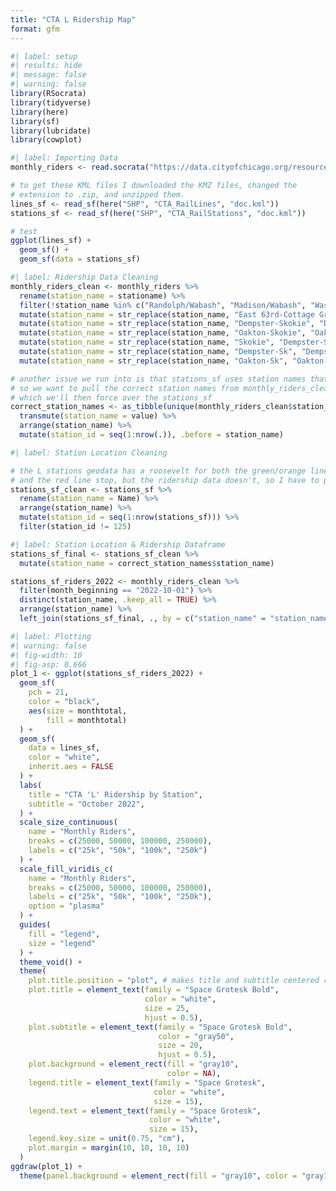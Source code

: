 ```yaml
---
title: "CTA L Ridership Map"
format: gfm
---
```


```r
#| label: setup
#| results: hide
#| message: false
#| warning: false
library(RSocrata)
library(tidyverse)
library(here)
library(sf)
library(lubridate)
library(cowplot)
```

```r
#| label: Importing Data
monthly_riders <- read.socrata("https://data.cityofchicago.org/resource/t2rn-p8d7.csv")

# to get these KML files I downloaded the KMZ files, changed the
# extension to .zip, and unzipped them.
lines_sf <- read_sf(here("SHP", "CTA_RailLines", "doc.kml")) 
stations_sf <- read_sf(here("SHP", "CTA_RailStations", "doc.kml"))

# test
ggplot(lines_sf) +
  geom_sf() + 
  geom_sf(data = stations_sf)
```

```r
#| label: Ridership Data Cleaning
monthly_riders_clean <- monthly_riders %>% 
  rename(station_name = stationame) %>% 
  filter(!station_name %in% c("Randolph/Wabash", "Madison/Wabash", "Washington/State", "Homan")) %>% 
  mutate(station_name = str_replace(station_name, "East 63rd-Cottage Grove", "Cottage Grove")) %>% 
  mutate(station_name = str_replace(station_name, "Dempster-Skokie", "Dempster-Sk")) %>% 
  mutate(station_name = str_replace(station_name, "Oakton-Skokie", "Oakton-Sk")) %>%
  mutate(station_name = str_replace(station_name, "Skokie", "Dempster-Sk")) %>% 
  mutate(station_name = str_replace(station_name, "Dempster-Sk", "Dempster-Skokie")) %>% 
  mutate(station_name = str_replace(station_name, "Oakton-Sk", "Oakton-Skokie"))

# another issue we run into is that stations_sf uses station names that overlap
# so we want to pull the correct station names from monthly_riders_clean
# which we'll then force over the stations_sf
correct_station_names <- as_tibble(unique(monthly_riders_clean$station_name)) %>% 
  transmute(station_name = value) %>% 
  arrange(station_name) %>% 
  mutate(station_id = seq(1:nrow(.)), .before = station_name)
```

```r
#| label: Station Location Cleaning

# the L stations geodata has a roosevelt for both the green/orange line stop,
# and the red line stop, but the ridership data doesn't, so I have to purge it
stations_sf_clean <- stations_sf %>%
  rename(station_name = Name) %>% 
  arrange(station_name) %>% 
  mutate(station_id = seq(1:nrow(stations_sf))) %>% 
  filter(station_id != 125)
```

```r
#| label: Station Location & Ridership Dataframe
stations_sf_final <- stations_sf_clean %>% 
  mutate(station_name = correct_station_names$station_name)

stations_sf_riders_2022 <- monthly_riders_clean %>% 
  filter(month_beginning == "2022-10-01") %>% 
  distinct(station_name, .keep_all = TRUE) %>% 
  arrange(station_name) %>% 
  left_join(stations_sf_final, ., by = c("station_name" = "station_name"))
```

```r
#| label: Plotting
#| warning: false
#| fig-width: 10
#| fig-asp: 0.666
plot_1 <- ggplot(stations_sf_riders_2022) + 
  geom_sf(
    pch = 21,
    color = "black",
    aes(size = monthtotal,
        fill = monthtotal)
  ) +
  geom_sf(
    data = lines_sf,
    color = "white",
    inherit.aes = FALSE
  ) +
  labs(
    title = "CTA 'L' Ridership by Station",
    subtitle = "October 2022",
  ) +
  scale_size_continuous(
    name = "Monthly Riders",
    breaks = c(25000, 50000, 100000, 250000),
    labels = c("25k", "50k", "100k", "250k")
  ) +
  scale_fill_viridis_c(
    name = "Monthly Riders",
    breaks = c(25000, 50000, 100000, 250000),
    labels = c("25k", "50k", "100k", "250k"),
    option = "plasma"
  ) +
  guides(
    fill = "legend",
    size = "legend"
  ) +
  theme_void() +
  theme(
    plot.title.position = "plot", # makes title and subtitle centered relative to plot, not panel
    plot.title = element_text(family = "Space Grotesk Bold",
                              color = "white",
                              size = 25,
                              hjust = 0.5),
    plot.subtitle = element_text(family = "Space Grotesk Bold",
                                 color = "gray50",
                                 size = 20,
                                 hjust = 0.5),
    plot.background = element_rect(fill = "gray10",
                                   color = NA),
    legend.title = element_text(family = "Space Grotesk",
                                color = "white",
                                size = 15),
    legend.text = element_text(family = "Space Grotesk",
                               color = "white",
                               size = 15),
    legend.key.size = unit(0.75, "cm"),
    plot.margin = margin(10, 10, 10, 10)
  )
ggdraw(plot_1) +
  theme(panel.background = element_rect(fill = "gray10", color = "gray10"))
```